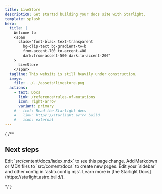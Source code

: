 ```yaml
---
title: LiveStore
description: Get started building your docs site with Starlight.
template: splash
hero:
  title: |
    Welcome to
    <span
      class="font-black text-transparent
        bg-clip-text bg-gradient-to-b
        from-accent-700 to-accent-400
        dark:from-accent-500 dark:to-accent-200"
    >
      LiveStore
    </span>
  tagline: This website is still heavily under construction.
  image:
    file: ../../assets/livestore.png
  actions:
    - text: Docs
      link: /reference/rules-of-mutations
      icon: right-arrow
      variant: primary
    # - text: Read the Starlight docs
    #   link: https://starlight.astro.build
    #   icon: external
---
```


{
  /**


## Next steps

<CardGrid stagger>
	<Card title="Update content" icon="pencil">
		Edit `src/content/docs/index.mdx` to see this page change.
	</Card>
	<Card title="Add new content" icon="add-document">
		Add Markdown or MDX files to `src/content/docs` to create new pages.
	</Card>
	<Card title="Configure your site" icon="setting">
		Edit your `sidebar` and other config in `astro.config.mjs`.
	</Card>
	<Card title="Read the docs" icon="open-book">
		Learn more in [the Starlight Docs](https://starlight.astro.build/).
	</Card>
</CardGrid>

  */
}
